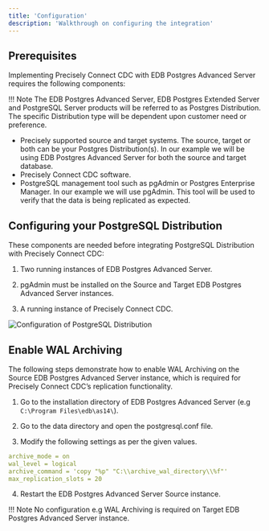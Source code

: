 ```yaml
---
title: 'Configuration'
description: 'Walkthrough on configuring the integration'
---
```


## Prerequisites

Implementing Precisely Connect CDC with EDB Postgres Advanced Server requires the following components:

!!! Note
     The EDB Postgres Advanced Server, EDB Postgres Extended Server and PostgreSQL Server products will be referred to as Postgres Distribution. The specific Distribution type will be dependent upon customer need or preference.

- Precisely supported source and target systems. The source, target or both can be your Postgres Distribution(s). In our example we will be using EDB Postgres Advanced Server for both the source and target database.
- Precisely Connect CDC software.
- PostgreSQL management tool such as pgAdmin or Postgres Enterprise Manager.  In our example we will use pgAdmin. This tool will be used to verify that the data is being replicated as expected.

## Configuring your PostgreSQL Distribution

These components are needed before integrating PostgreSQL Distribution with Precisely Connect CDC:

1. Two running instances of EDB Postgres Advanced Server.

2. pgAdmin must be installed on the Source and Target EDB Postgres Advanced Server instances.

3. A running instance of Precisely Connect CDC.

![Configuration of PostgreSQL Distribution](Images/configureepas.png)

## Enable WAL Archiving

The following steps demonstrate how to enable WAL Archiving on the Source EDB Postgres Advanced Server instance, which is required for Precisely Connect CDC’s replication functionality.

1. Go to the installation directory of EDB Postgres Advanced Server (e.g `C:\Program Files\edb\as14\`).

2. Go to the data directory and open the postgresql.conf file.

3. Modify the following settings as per the given values.

```yaml
archive_mode = on
wal_level = logical
archive_command = 'copy "%p" "C:\\archive_wal_directory\\%f"'    
max_replication_slots = 20

```

4. Restart the EDB Postgres Advanced Server Source instance.

!!! Note
     No configuration e.g WAL Archiving is required on Target EDB Postgres Advanced Server instance.
